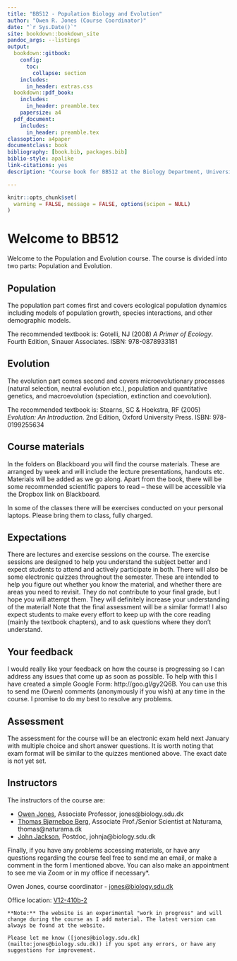 ```yaml
--- 
title: "BB512 - Population Biology and Evolution"
author: "Owen R. Jones (Course Coordinator)"
date: "`r Sys.Date()`"
site: bookdown::bookdown_site
pandoc_args: --listings
output:
  bookdown::gitbook:
    config:
      toc:
        collapse: section
    includes:
      in_header: extras.css
  bookdown::pdf_book:
    includes:
      in_header: preamble.tex
    papersize: a4
  pdf_document:
    includes:
      in_header: preamble.tex
classoption: a4paper
documentclass: book
bibliography: [book.bib, packages.bib]
biblio-style: apalike
link-citations: yes
description: "Course book for BB512 at the Biology Department, University of Southern Denmark"

---
```


```r
knitr::opts_chunk$set(
  warning = FALSE, message = FALSE, options(scipen = NULL)
)
```

# Welcome to BB512


Welcome to the Population and Evolution course. 
The course is divided into two parts: Population and Evolution. 

## Population

The population part comes first and covers ecological population dynamics including models of population growth, species interactions, and other demographic models. 

The recommended textbook is:
Gotelli, NJ (2008) *A Primer of Ecology*. Fourth Edition, Sinauer Associates. ISBN: 978-0878933181

## Evolution

The evolution part comes second and covers microevolutionary processes (natural selection, neutral evolution etc.), population and quantitative genetics, and macroevolution (speciation, extinction and coevolution). 

The recommended textbook is: 
Stearns, SC & Hoekstra, RF (2005) *Evolution: An Introduction*. 2nd Edition, Oxford University Press. ISBN: 978-0199255634

## Course materials

In the folders on Blackboard you will find the course materials. These are arranged by week and will include the lecture presentations, handouts etc. Materials will be added as we go along. Apart from the book, there will be some recommended scientific papers to read – these will be accessible via the Dropbox link on Blackboard.

In some of the classes there will be exercises conducted on your personal laptops. Please bring them to class, fully charged.

## Expectations

There are lectures and exercise sessions on the course. The exercise sessions are designed to help you understand the subject better and I expect students to attend and actively participate in both. There will also be some electronic quizzes throughout the semester. These are intended to help you figure out whether you know the material, and whether there are areas you need to revisit. They do not contribute to your final grade, but I hope you will attempt them. They will definitely increase your understanding of the material! Note that the final assessment will be a similar format!
I also expect students to make every effort to keep up with the core reading (mainly the textbook chapters), and to ask questions where they don’t understand.

## Your feedback

I would really like your feedback on how the course is progressing so I can address any issues that come up as soon as possible. To help with this I have created a simple Google Form: http://goo.gl/gy2Q6B. You can use this to send me (Owen) comments (anonymously if you wish) at any time in the course. I promise to do my best to resolve any problems.
 
## Assessment

The assessment for the course will be an electronic exam held next January with multiple choice and short answer questions. It is worth noting that exam format will be similar to the quizzes mentioned above. The exact date is not yet set.


## Instructors

The instructors of the course are:

*	[Owen Jones](https://portal.findresearcher.sdu.dk/en/persons/jones), Associate Professor, jones@biology.sdu.dk 
*	[Thomas Bjørneboe Berg](https://portal.findresearcher.sdu.dk/en/persons/thomasbb), Associate Prof./Senior Scientist at Naturama, thomas@naturama.dk  
*	[John Jackson](https://jjacksoneco.wordpress.com), Postdoc, johnja@biology.sdu.dk 

Finally, if you have any problems accessing materials, or have any questions regarding the course feel free to send me an email, or make a comment in the form I mentioned above. You can also make an appointment to see me via Zoom or in my office if necessary*.

Owen Jones, course coordinator - [jones@biology.sdu.dk](mailto:jones@biology.sdu.dk ) 

Office location: [V12-410b-2](https://clients.mapsindoors.com/sdu/573f26e4bc1f571b08094312/details/563cb94f423b7d0540c9a605)

```block
**Note:** The website is an experimental "work in progress" and will change during the course as I add material. The latest version can always be found at the website.

Please let me know ([jones@biology.sdu.dk](mailto:jones@biology.sdu.dk)) if you spot any errors, or have any suggestions for improvement.
```

